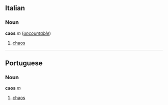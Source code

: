 ==Italian==
===Noun===
'''caos''' ''m'' (''[[uncountable]]'')

#[[chaos]]

----
==Portuguese==
===Noun===
'''caos''' ''m''

#[[chaos]]